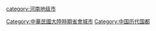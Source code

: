 {{catmore|开封市|河南省开封市}}
{{commonscat|Kaifeng|Category:开封}}
{{DEFAULTSORT:Kaifeng}}
[[category:河南地级市|category:河南地级市]]
[[Category:中華民國大陸時期省會城市|Category:中華民國大陸時期省會城市]]
[[Category:中国历代国都|Category:中国历代国都]]